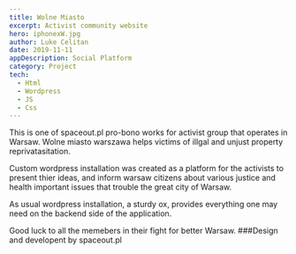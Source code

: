 ```yaml
---
title: Wolne Miasto
excerpt: Activist community website
hero: iphonexW.jpg
author: Luke Celitan
date: 2019-11-11
appDescription: Social Platform
category: Project
tech:
  - Html
  - Wordpress
  - JS
  - Css
---
```


This is one of spaceout.pl pro-bono works for activist group that operates in Warsaw.
Wolne miasto warszawa helps victims of illgal and unjust property reprivatasitation.

Custom wordpress installation was created as a platform for the activists to present thier ideas, and inform warsaw citizens about various justice and health important issues that trouble the great city of Warsaw.

As usual wordpress installation, a sturdy ox, provides everything one may need on the backend side of the application.

Good luck to all the memebers in their fight for better Warsaw.
###Design and developent by spaceout.pl

